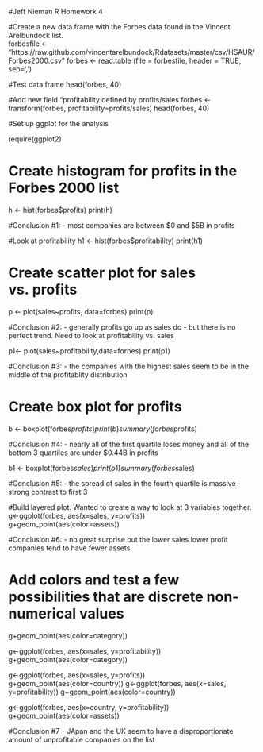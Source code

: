 #Jeff Nieman R Homework 4

#Create a new data frame with the Forbes data found in the Vincent Arelbundock list.  
forbesfile <- "https://raw.github.com/vincentarelbundock/Rdatasets/master/csv/HSAUR/Forbes2000.csv"
forbes <- read.table (file = forbesfile, header = TRUE, sep=',') 

#Test data frame
head(forbes, 40)

#Add new field "profitability defined by profits/sales
forbes <- transform(forbes, profitability=profits/sales)
head(forbes, 40)

#Set up ggplot for the analysis

require(ggplot2)

# Create histogram for profits in the Forbes 2000 list

h <- hist(forbes$profits)
print(h)

#Conclusion #1:  - most companies are between $0 and $5B in profits

#Look at profitability
h1 <- hist(forbes$profitability)
print(h1)

# Create scatter plot for sales vs. profits

p <- plot(sales~profits, data=forbes)
print(p)


#Conclusion #2:  - generally profits go up as sales do - but there is no perfect trend.  Need to look at profitability vs. sales

p1<- plot(sales~profitability,data=forbes)
print(p1)

#Conclusion #3:  - the companies with the highest sales seem to be in the middle of the profitablity distribution

# Create box plot for profits

b <- boxplot(forbes$profits)
print(b)
summary(forbes$profits)

#Conclusion #4:  - nearly all of the first quartile loses money and all of the bottom 3 quartiles are under $0.44B in profits

b1 <- boxplot(forbes$sales)
print(b1)
summary(forbes$sales)

#Conclusion #5: - the spread of sales in the fourth quartile is massive - strong contrast to first 3

#Build layered plot.  Wanted to create a way to look at 3 variables together.
g<-ggplot(forbes, aes(x=sales, y=profits))
g+geom_point(aes(color=assets))

#Conclusion  #6: - no great surprise but the lower sales lower profit companies tend to have fewer assets

# Add colors and test a few possibilities that are discrete non-numerical values
g+geom_point(aes(color=category))

g<-ggplot(forbes, aes(x=sales, y=profitability))
g+geom_point(aes(color=category))

g<-ggplot(forbes, aes(x=sales, y=profits))
g+geom_point(aes(color=country))
g<-ggplot(forbes, aes(x=sales, y=profitability))
g+geom_point(aes(color=country))

g<-ggplot(forbes, aes(x=country, y=profitability))
g+geom_point(aes(color=assets))

#Conclusion #7 - JApan and the UK seem to have a disproportionate amount of unprofitable companies on the list

